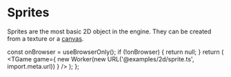 # Sprites

Sprites are the most basic 2D object in the engine.
They can be created from a texture or a [canvas](./sprite-canvas.mdx).


  const onBrowser = useBrowserOnly();
  if (!onBrowser) {
    return null;
  }
  return (
    <TGame
      game={
        new Worker(new URL('@examples/2d/sprite.ts', import.meta.url))
      }
    />
  );
};

<Game />
